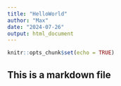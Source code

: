 ```yaml
---
title: "HelloWorld"
author: "Max"
date: "2024-07-26"
output: html_document
---
```


```r
knitr::opts_chunk$set(echo = TRUE)
```

## This is a markdown file